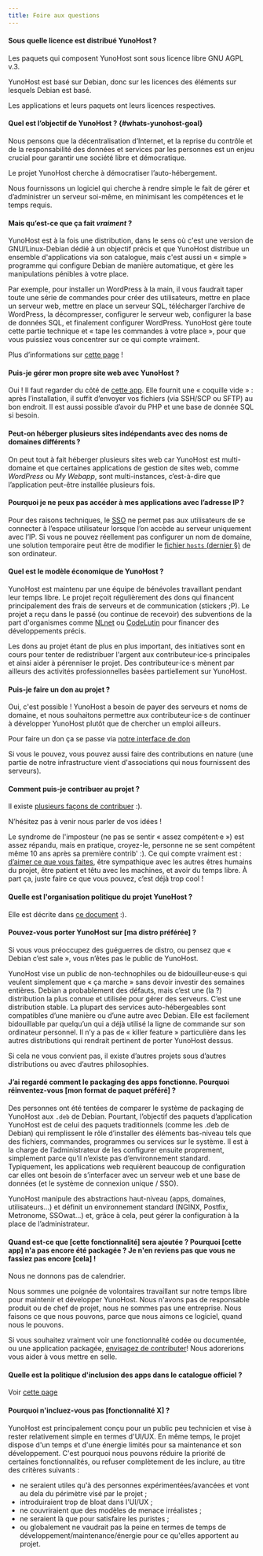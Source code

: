 ```yaml
---
title: Foire aux questions
---
```


#### Sous quelle licence est distribué YunoHost ?

Les paquets qui composent YunoHost sont sous licence libre GNU AGPL v.3.

YunoHost est basé sur Debian, donc sur les licences des éléments sur lesquels Debian est basé.

Les applications et leurs paquets ont leurs licences respectives.

#### Quel est l’objectif de YunoHost ? {#whats-yunohost-goal}

Nous pensons que la décentralisation d’Internet, et la reprise du contrôle et de la responsabilité des données et services par les personnes est un enjeu crucial pour garantir une société libre et démocratique.

Le projet YunoHost cherche à démocratiser l’auto-hébergement.

Nous fournissons un logiciel qui cherche à rendre simple le fait de gérer et d’administrer un serveur soi-même, en minimisant les compétences et le temps requis.

#### Mais qu’est-ce que ça fait *vraiment* ?

YunoHost est à la fois une distribution, dans le sens où c'est une version de GNU/Linux-Debian dédié à un objectif précis et que YunoHost distribue un ensemble d'applications via son catalogue, mais c'est aussi un « simple » programme qui configure Debian de manière automatique, et gère les manipulations pénibles à votre place.

Par exemple, pour installer un WordPress à la main, il vous faudrait taper toute une série de commandes pour créer des utilisateurs, mettre en place un serveur web, mettre en place un serveur SQL, télécharger l’archive de WordPress, la décompresser, configurer le serveur web, configurer la base de données SQL, et finalement configurer WordPress. YunoHost gère toute cette partie technique et « tape les commandes à votre place », pour que vous puissiez vous concentrer sur ce qui compte vraiment.

Plus d’informations sur [cette page](/overview/what_is_yunohost) !

#### Puis-je gérer mon propre site web avec YunoHost ?

Oui ! Il faut regarder du côté de [cette app](https://github.com/YunoHost-Apps/my_webapp_ynh).
Elle fournit une « coquille vide » : après l’installation, il suffit d’envoyer vos fichiers (via SSH/SCP ou SFTP) au bon endroit. Il est aussi possible d’avoir du PHP et une base de donnée SQL si besoin.

#### Peut-on héberger plusieurs sites indépendants avec des noms de domaines différents ?

On peut tout à fait héberger plusieurs sites web car YunoHost est multi-domaine et que certaines applications de gestion de sites web, comme *WordPress* ou *My Webapp*, sont multi-instances, c’est-à-dire que l’application peut-être installée plusieurs fois.

#### Pourquoi je ne peux pas accéder à mes applications avec l’adresse IP ?

Pour des raisons techniques, le [SSO](https://github.com/YunoHost/SSOwat/) ne permet pas aux utilisateurs de se connecter à l’espace utilisateur lorsque l’on accède au serveur uniquement avec l’IP. Si vous ne pouvez réellement pas configurer un nom de domaine, une solution temporaire peut être de modifier le [fichier `hosts` (dernier §)](/admin/tutorials/domains/dns_local_network) de son ordinateur.

#### Quel est le modèle économique de YunoHost ?

YunoHost est maintenu par une équipe de bénévoles travaillant pendant leur temps libre. Le projet reçoit régulièrement des dons qui financent principalement des frais de serveurs et de communication (stickers ;P). Le projet a reçu dans le passé (ou continue de recevoir) des subventions de la part d'organismes comme [NLnet](https://nlnet.nl/) ou [CodeLutin](https://www.codelutin.com/) pour financer des développements précis.

Les dons au projet étant de plus en plus important, des initiatives sont en cours pour tenter de redistribuer l'argent aux contributeur·ice·s principales et ainsi aider à pérenniser le projet. Des contributeur·ice·s mènent par ailleurs des activités professionnelles basées partiellement sur YunoHost.

#### Puis-je faire un don au projet ?

Oui, c'est possible ! YunoHost a besoin de payer des serveurs et noms de domaine, et nous souhaitons permettre aux contributeur·ice·s de continuer à développer YunoHost plutôt que de chercher un emploi ailleurs.

Pour faire un don ça se passe via [notre interface de don](https://donate.yunohost.org)

Si vous le pouvez, vous pouvez aussi faire des contributions en nature (une partie de notre infrastructure vient d'associations qui nous fournissent des serveurs).

#### Comment puis-je contribuer au projet ?

Il existe [plusieurs façons de contribuer](/contribute) :).

N’hésitez pas à venir nous parler de vos idées !

Le syndrome de l'imposteur (ne pas se sentir « assez compétent·e ») est assez répandu, mais en pratique, croyez-le, personne ne se sent compétent même 10 ans après sa première contrib' :). Ce qui compte vraiment est : [d’aimer ce que vous faites](https://www.youtube.com/watch?v=zIbR5TAz2xQ&t=113s), être sympathique avec les autres êtres humains du projet, être patient et têtu avec les machines, et avoir du temps libre. À part ça, juste faire ce que vous pouvez, c’est déjà trop cool !

#### Quelle est l'organisation politique du projet YunoHost ?

Elle est décrite dans [ce document](https://github.com/YunoHost/project-organization/) :).

#### Pouvez-vous porter YunoHost sur [ma distro préférée] ?

Si vous vous préoccupez des guéguerres de distro, ou pensez que « Debian c’est sale », vous n’êtes pas le public de YunoHost.

YunoHost vise un public de non-technophiles ou de bidouilleur·euse·s qui veulent simplement que « ça marche » sans devoir investir des semaines entières. Debian a probablement des défauts, mais c’est une (la ?) distribution la plus connue et utilisée pour gérer des serveurs. C’est une distribution stable. La plupart des services auto-hébergeables sont compatibles d’une manière ou d’une autre avec Debian. Elle est facilement bidouillable par quelqu’un qui a déjà utilisé la ligne de commande sur son ordinateur personnel. Il n’y a pas de « killer feature » particulière dans les autres distributions qui rendrait pertinent de porter YunoHost dessus.

Si cela ne vous convient pas, il existe d’autres projets sous d’autres distributions ou avec d’autres philosophies.

#### J’ai regardé comment le packaging des apps fonctionne. Pourquoi réinventez-vous [mon format de paquet préféré] ?

Des personnes ont été tentées de comparer le système de packaging de YunoHost aux `.deb` de Debian. Pourtant, l’objectif des paquets d’application YunoHost est de celui des paquets traditionnels (comme les .deb de Debian) qui remplissent le rôle d’installer des éléments bas-niveau tels que des fichiers, commandes, programmes ou services sur le système. Il est à la charge de l’administrateur de les configurer ensuite proprement, simplement parce qu’il n’existe pas d’environnement standard. Typiquement, les applications web requièrent beaucoup de configuration car elles ont besoin de s’interfacer avec un serveur web et une base de données (et le système de connexion unique / SSO).

YunoHost manipule des abstractions haut-niveau (apps, domaines, utilisateurs…) et définit un environnement standard (NGINX, Postfix, Metronome, SSOwat...) et, grâce à cela, peut gérer la configuration à la place de l’administrateur.

#### Quand est-ce que [cette fonctionnalité] sera ajoutée ? Pourquoi [cette app] n'a pas encore été packagée ? Je n'en reviens pas que vous ne fassiez pas encore [cela] !

Nous ne donnons pas de calendrier.

Nous sommes une poignée de volontaires travaillant sur notre temps libre pour maintenir et développer YunoHost. Nous n'avons pas de responsable produit ou de chef de projet, nous ne sommes pas une entreprise. Nous faisons ce que nous pouvons, parce que nous aimons ce logiciel, quand nous le pouvons.

Si vous souhaitez vraiment voir une fonctionnalité codée ou documentée, ou une application packagée, [envisagez de contributer](/contribute)! Nous adorerions vous aider à vous mettre en selle.

#### Quelle est la politique d'inclusion des apps dans le catalogue officiel ?

Voir [cette page](/contribute/apps/policy)

#### Pourquoi n'incluez-vous pas [fonctionnalité X] ?

YunoHost est principalement conçu pour un public peu technicien et vise à rester relativement simple en termes d'UI/UX. En même temps, le projet dispose d'un temps et d'une énergie limités pour sa maintenance et son développement. C'est pourquoi nous pouvons réduire la priorité de certaines fonctionnalités, ou refuser complètement de les inclure, au titre des critères suivants :

- ne seraient utiles qu'à des personnes expérimentées/avancées et vont au dela du périmètre visé par le projet ;
- introduiraient trop de bloat dans l'UI/UX ;
- ne couvriraient que des modèles de menace irréalistes ;
- ne seraient là que pour satisfaire les puristes ;
- ou globalement ne vaudrait pas la peine en termes de temps de développement/maintenance/énergie pour ce qu'elles apportent au projet.
